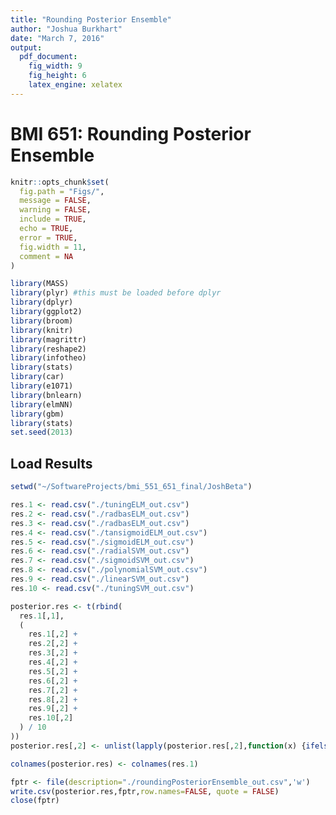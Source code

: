 ```yaml
---
title: "Rounding Posterior Ensemble"
author: "Joshua Burkhart"
date: "March 7, 2016"
output: 
  pdf_document: 
    fig_width: 9
    fig_height: 6
    latex_engine: xelatex
---
```

# BMI 651: Rounding Posterior Ensemble

```r
knitr::opts_chunk$set(
  fig.path = "Figs/",
  message = FALSE,
  warning = FALSE,
  include = TRUE,
  echo = TRUE,
  error = TRUE,
  fig.width = 11,
  comment = NA
)
```

```r
library(MASS)
library(plyr) #this must be loaded before dplyr
library(dplyr)
library(ggplot2)
library(broom)
library(knitr)
library(magrittr)
library(reshape2)
library(infotheo)
library(stats)
library(car)
library(e1071)
library(bnlearn)
library(elmNN)
library(gbm)
library(stats)
set.seed(2013)
```

## Load Results
```r
setwd("~/SoftwareProjects/bmi_551_651_final/JoshBeta")

res.1 <- read.csv("./tuningELM_out.csv")
res.2 <- read.csv("./radbasELM_out.csv")
res.3 <- read.csv("./radbasELM_out.csv")
res.4 <- read.csv("./tansigmoidELM_out.csv")
res.5 <- read.csv("./sigmoidELM_out.csv")
res.6 <- read.csv("./radialSVM_out.csv")
res.7 <- read.csv("./sigmoidSVM_out.csv")
res.8 <- read.csv("./polynomialSVM_out.csv")
res.9 <- read.csv("./linearSVM_out.csv")
res.10 <- read.csv("./tuningSVM_out.csv")

posterior.res <- t(rbind(
  res.1[,1],
  (
    res.1[,2] +
    res.2[,2] +
    res.3[,2] +
    res.4[,2] +
    res.5[,2] +
    res.6[,2] +
    res.7[,2] +
    res.8[,2] +
    res.9[,2] +
    res.10[,2]
  ) / 10
))
posterior.res[,2] <- unlist(lapply(posterior.res[,2],function(x) {ifelse(x < 0,0,ifelse(x > 1,1,x))}))

colnames(posterior.res) <- colnames(res.1)
```

```r
fptr <- file(description="./roundingPosteriorEnsemble_out.csv",'w')
write.csv(posterior.res,fptr,row.names=FALSE, quote = FALSE)
close(fptr)
```
